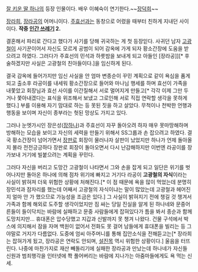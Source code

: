 [[잘 키운 딸 하나]]의 등장 인물이다. 배우 이혜숙이 연기한다.~~[[장덕희]]~~

[[장라희]], [[장라공]]의 어머니이다. [[주효선]]과는 동창으로 어렸을 때부터 친하게 지내던 사이이다. '''작중 [[인간 쓰레기]] 2.'''

결혼해서 파리로 간다고 했다가 사기를 당해 귀국하는 게 첫 등장읻다. 사귀던 남자 [[고광철]]이 사기꾼이어서 자신도 모르게 공범이 되어 감옥에 가게 되자 황소간장에 도움을 받으려고 하였다. 그러다가 주효선의 민석과 하룻밤을 보내게 되고 아들인 [장라공]][* 후술하겠지만 사실은 고광철의 친아들이다.]을 임신하게 된다.

결국 감옥에 들어가지만 임신 사실을 안 엄마 변종순이 꾸민 계획으로 같이 욕심을 품게 되고 출소후 라공이를 내세워 황소간장으로 들어와 마나님 행세를 하며 효선이 가족을 내쫓았고 회장님과 효선 사이를 이간질해서 서로 멀어지게 만들고[* 각각 이제 그만 두거나 쫓아내겠다는 표식을 위조해서 보냈고 그로인해 서로 직접 연락할 생각을 못하게 했다.] 부를 이용해 자기 맘대로 하는 등 못된 짓을 하고 살았다. 무척이나 천박한 언행과 행동을 보이며 자신이 종부라는 헛된 망상도 가지고 있다.

그러나 눈엣가시인 장은성([[장하나]])과 주효선이 자꾸 돌아오려 하자 매우 못마땅해하며 방해하는 모습을 보이고 자신의 세력을 만들기 위해서 SS그룹과 손 잡으려고 하였다. 결국 황소간장이 넘어가면서 [[장판로]] 회장이 물러나자 살판이 났었지만 하나가 언제 돌아올지 몰라 전전긍긍하다 장판로 회장이 돌아오면서 다시 난감해하지만 이번엔 라공이를 장가보내 거기에 빌붙으려는 계획을 꾸민다.

그러다 자신을 버리고 도망간 고광철이 나타면서 그와 손을 잡게 되고 일단은 위기를 벗어나지만 돌아온 하나에 의해 점차 위기에 빠지고 거기다 라공이 '''고광철의 자식'''이라는 사실이 밝혀져 더욱 위험한 상황에 처해진다.[* 이 점 때문에 욕을 많이 먹었는데 분명히 장민석과 잠자리를 했는데 어째서 고광철의 자식이냐는 말이 많았는데 고광철과 헤어진지 얼마 안 가 했으므로 가능성을 조금은 있다.] 그 사실이 밝혀지기 전에 챙길 것 챙겨서 가족과 함께 해외로 도주할 생각이었지만 짐 싸는 당일 진실을 알게 된 하나네와 문중어른들이 들이닥치는 바람에 실패하고 문중 사람들에게 잡혀있다가 틈을 봐서 종순과 함께 도망치지만... 휴대폰은 압수당했고 지갑과 신발까지 못 챙겨 나왔다. 건물 구석에서 박스에 의지해서 잠을 자며 백원이 없어서 전화도 못 걸어 남들에게 휴대폰을 빌리는 등 그야말로 거지가 다름없다. 도중에 엄씨 아주머니를 통해 집안소식을 전해듣고는[* 장라희는 잡혀가게 됬고, 장라공은 연락도 안되며, [[설진목]] 역시 위험한 상황이다.] 울음을 터뜨린다. 나중에 마찬가지로 재산 빼돌리기에 실패한 장라공과 만났는데 하나네가 자신들 신원과 범죄행각을 인터넷에 쫙 풀어버리는 바람에 지나가는 아줌마들에게도 욕 먹는 신세.

